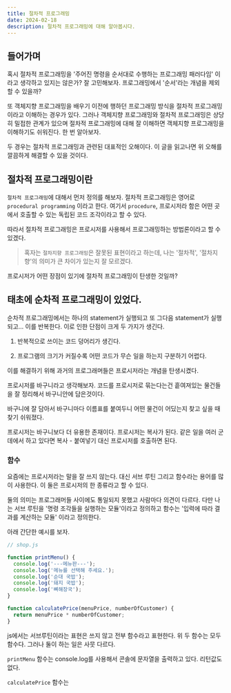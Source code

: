 ```yaml
---
title: 절차적 프로그래밍
date: 2024-02-18
description: 절차적 프로그래밍에 대해 알아봅시다.
---
```


## 들어가며

혹시 절차적 프로그래밍을 '주어진 명령을 순서대로 수행하는 프로그래밍 패러다임' 이라고 생각하고 있지는 않은가? 잘 고민해보자. 프로그래밍에서 '순서'라는 개념을 제외할 수 있을까?

또 객체지향 프로그래밍을 배우기 이전에 행하던 프로그래밍 방식을 절차적 프로그래밍이라고 이해하는 경우가 있다. 그러나 객체지향 프로그래밍와 절차적 프로그래밍은 상당히 밀접한 관계가 있으며 절차적 프로그래밍에 대해 잘 이해하면 객체지향 프로그래밍을 이해하기도 쉬워진다. 한 번 알아보자.

두 경우는 절차적 프로그래밍과 관련된 대표적인 오해이다. 이 글을 읽고나면 위 오해를 깔끔하게 해결할 수 있을 것이다.

## 절차적 프로그래밍이란

`절차적 프로그래밍`에 대해서 먼저 정의를 해보자. 절차적 프로그래밍은 영어로 `procedural programming` 이라고 한다. 여기서 `procedure`, 프로시저라 함은 어떤 곳에서 호출할 수 있는 독립된 코드 조각이라고 할 수 있다.

따라서 절차적 프로그래밍은 프로시저를 사용해서 프로그래밍하는 방법론이라고 할 수 있겠다.

> 혹자는 `절차지향 프로그래밍`은 잘못된 표현이라고 하는데, 나는 '절차적', '절차지향'의 의미가 큰 차이가 있는지 잘 모르겠다.

프로시저가 어떤 장점이 있기에 절차적 프로그래밍이 탄생한 것일까?

## 태초에 순차적 프로그래밍이 있었다.

순차적 프로그래밍에서는 하나의 statement가 실행되고 또 그다음 statement가 실행되고... 이를 반복한다. 이로 인한 단점이 크게 두 가지가 생긴다.

1. 반복적으로 쓰이는 코드 덩어리가 생긴다.

2. 프로그램의 크기가 커질수록 어떤 코드가 무슨 일을 하는지 구분하기 어렵다.

이를 해결하기 위해 과거의 프로그래머들은 프로시저라는 개념을 탄생시켰다.

프로시저를 바구니라고 생각해보자. 코드를 프로시저로 묶는다는건 흩여져있는 물건들을 잘 정리해서 바구니안에 담은것이다.

바구니에 잘 담아서 바구니마다 이름표를 붙여두니 어떤 물건이 어딨는지 찾고 싶을 때 찾기 쉬워졌다.

프로시저는 바구니보다 더 유용한 존재이다. 프로시저는 복사가 된다. 같은 일을 여러 군데에서 하고 있다면 복사 - 붙여넣기 대신 프로시저를 호출하면 된다.

### 함수

요즘에는 프로시저라는 말을 잘 쓰지 않는다. 대신 서브 루틴 그리고 함수라는 용어를 많이 사용한다. 이 둘은 프로시저의 한 종류라고 할 수 있다.

둘의 의미는 프로그래머들 사이에도 통일되지 못했고 사람마다 의견이 다르다. 다만 나는 서브 루틴을 '명령 조각들을 실행하는 모듈'이라고 정의하고 함수는 '입력에 따라 결과를 계산하는 모듈' 이라고 정의한다.

아래 간단한 예시를 보자.

```js
// shop.js

function printMenu() {
  console.log('---메뉴판---');
  console.log('메뉴를 선택해 주세요.');
  console.log('순대 국밥');
  console.log('돼지 국밥');
  console.log('뼈해장국');
}

function calculatePrice(menuPrice, numberOfCustomer) {
  return menuPrice * numberOfCustomer;
}
```

js에서는 서브루틴이라는 표현은 쓰지 않고 전부 함수라고 표현한다. 위 두 함수는 모두 함수다. 그러나 둘이 하는 일은 사뭇 다르다.

`printMenu` 함수는 console.log를 사용해서 콘솔에 문자열을 출력하고 있다. 리턴값도 없다.

`calculatePrice` 함수는
